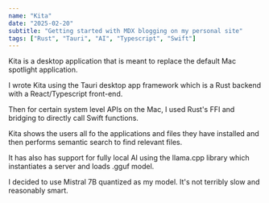 ```yaml
---
name: "Kita"
date: "2025-02-20"
subtitle: "Getting started with MDX blogging on my personal site"
tags: ["Rust", "Tauri", "AI", "Typescript", "Swift"]
---
```


Kita is a desktop application that is meant to replace the default Mac spotlight application.

I wrote Kita using the Tauri desktop app framework which is a Rust backend with a React/Typescript front-end.

Then for certain system level APIs on the Mac, I used Rust's FFI and bridging to directly call Swift functions.

Kita shows the users all fo the applications and files they have installed and then performs semantic search to find relevant files.

It has also has support for fully local AI using the llama.cpp library which instantiates a server and loads .gguf model.

I decided to use Mistral 7B quantized as my model. It's not terribly slow and reasonably smart.
